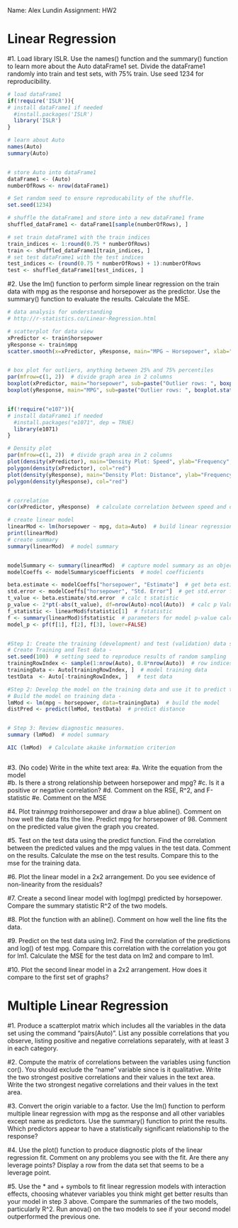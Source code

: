 Name: Alex Lundin
Assignment: HW2

# Linear Regression
#1.	Load library ISLR. Use the names() function and the summary() function to learn more about the Auto dataFrame1 set. Divide the dataFrame1 randomly into train and test sets, with 75% train. Use seed 1234 for reproducibility.
```r


# load dataFrame1
if(!require('ISLR')){
# install dataFrame1 if needed
  #install.packages('ISLR')  
  library('ISLR')
}

# learn about Auto
names(Auto)
summary(Auto)


# store Auto into dataFrame1
dataFrame1 <- (Auto)
numberOfRows <- nrow(dataFrame1)

# Set random seed to ensure reproducability of the shuffle.
set.seed(1234)

# shuffle the dataFrame1 and store into a new dataFrame1 frame
shuffled_dataFrame1 <- dataFrame1[sample(numberOfRows), ]

# set train dataFrame1 with the train indices
train_indices <- 1:round(0.75 * numberOfRows)
train <- shuffled_dataFrame1[train_indices, ]
# set test dataFrame1 with the test indices
test_indices <- (round(0.75 * numberOfRows) + 1):numberOfRows
test <- shuffled_dataFrame1[test_indices, ]

```




#2.	Use the lm() function to perform simple linear regression on the train data with mpg as the response and horsepower as the predictor. Use the summary() function to evaluate the results. Calculate the MSE.

```r
# data analysis for understanding
# http://r-statistics.co/Linear-Regression.html

# scatterplot for data view
xPredictor <- train$horsepower
yResponse <- train$mpg
scatter.smooth(x=xPredictor, yResponse, main="MPG ~ Horsepower", xlab="Horsepower", ylab="Mpg")  # scatterplot


# box plot for outliers, anything between 25% and 75% percentiles
par(mfrow=c(1, 2))  # divide graph area in 2 columns
boxplot(xPredictor, main="horsepower", sub=paste("Outlier rows: ", boxplot.stats(xPredictor)$out))  # box plot for 'speed'
boxplot(yResponse, main="MPG", sub=paste("Outlier rows: ", boxplot.stats(yResponse)$out))  # box plot for 'distance'


if(!require("e107")){
# install dataFrame1 if needed
  #install.packages("e1071", dep = TRUE)
  library(e1071)
}

# Density plot
par(mfrow=c(1, 2))  # divide graph area in 2 columns
plot(density(xPredictor), main="Density Plot: Speed", ylab="Frequency", sub=paste("Skewness:", round(e1071::skewness(xPredictor), 2)))  # density plot for 'speed'
polygon(density(xPredictor), col="red")
plot(density(yResponse), main="Density Plot: Distance", ylab="Frequency", sub=paste("Skewness:", round(e1071::skewness(yResponse), 2)))  # density plot for 'dist'
polygon(density(yResponse), col="red")


# correlation
cor(xPredictor, yResponse)  # calculate correlation between speed and distance 

# create linear model
linearMod <- lm(horsepower ~ mpg, data=Auto)  # build linear regression model on full data
print(linearMod)
# create summary
summary(linearMod)  # model summary


modelSummary <- summary(linearMod)  # capture model summary as an object
modelCoeffs <- modelSummary$coefficients  # model coefficients

beta.estimate <- modelCoeffs["horsepower", "Estimate"]  # get beta estimate for speed
std.error <- modelCoeffs["horsepower", "Std. Error"]  # get std.error for speed
t_value <- beta.estimate/std.error  # calc t statistic
p_value <- 2*pt(-abs(t_value), df=nrow(Auto)-ncol(Auto))  # calc p Value
f_statistic <- linearMod$fstatistic[1]  # fstatistic
f <- summary(linearMod)$fstatistic  # parameters for model p-value calc
model_p <- pf(f[1], f[2], f[3], lower=FALSE)


#Step 1: Create the training (development) and test (validation) data samples from original data.
# Create Training and Test data -
set.seed(100)  # setting seed to reproduce results of random sampling
trainingRowIndex <- sample(1:nrow(Auto), 0.8*nrow(Auto))  # row indices for training data
trainingData <- Auto[trainingRowIndex, ]  # model training data
testData  <- Auto[-trainingRowIndex, ]   # test data

#Step 2: Develop the model on the training data and use it to predict the distance on test data
# Build the model on training data -
lmMod <- lm(mpg ~ horsepower, data=trainingData)  # build the model
distPred <- predict(lmMod, testData)  # predict distance


# Step 3: Review diagnostic measures.
summary (lmMod)  # model summary

AIC (lmMod)  # Calculate akaike information criterion



```


#3.	(No code) Write in the white text area: 
#a.	Write the equation from the model  
#b.	Is there a strong relationship between horsepower and mpg? 
#c.	Is it a positive or negative correlation? 
#d.	Comment on the RSE, R^2, and F-statistic 
#e.	Comment on the MSE



#4.	Plot train$mpg~train$horsepower and draw a blue abline(). Comment on how well the data fits the line. Predict mpg for horsepower of 98. Comment on the predicted value given the graph you created.



#5.	Test on the test data using the predict function. Find the correlation between the predicted values and the mpg values in the test data. Comment on the results. Calculate the mse on the test results. Compare this to the mse for the training data. 



#6.	Plot the linear model in a 2x2 arrangement. Do you see evidence of non-linearity from the residuals?



#7.	Create a second linear model with log(mpg) predicted by horsepower. Compare the summary statistic R^2 of the two models. 



#8.	Plot the function with an abline(). Comment on how well the line fits the data.



#9.	Predict on the test data using lm2. Find the correlation of the predictions and log() of test mpg. Compare this correlation with the correlation you got for lm1. Calculate the MSE for the test data on lm2 and compare to lm1.



#10.	Plot the second linear model in a 2x2 arrangement. How does it compare to the first set of graphs?




# Multiple Linear Regression
#1.	Produce a scatterplot matrix which includes all the variables in the data set using the command "pairs(Auto)". List any possible correlations that you observe, listing positive and negative correlations separately, with at least 3 in each category.



#2.	Compute the matrix of correlations between the variables using function cor(). You should exclude the "name" variable since is it qualitative. Write the two strongest positive correlations and their values in the text area. Write the two strongest negative correlations and their values in the text area.



#3.	Convert the origin variable to a factor. Use the lm() function to perform multiple linear regression with mpg as the response and all other variables except name as predictors. Use the summary() function to print the results. Which predictors appear to have a statistically significant relationship to the response?



#4.	Use the plot() function to produce diagnostic plots of the linear regression fit. Comment on any problems you see with the fit. Are there any leverage points? Display a row from the data set that seems to be a leverage point. 



#5.	Use the * and + symbols to fit linear regression models with interaction effects, choosing whatever variables you think might get better results than your model in step 3 above. Compare the summaries of the two models, particularly R^2. Run anova() on the two models to see if your second model outperformed the previous one. 
